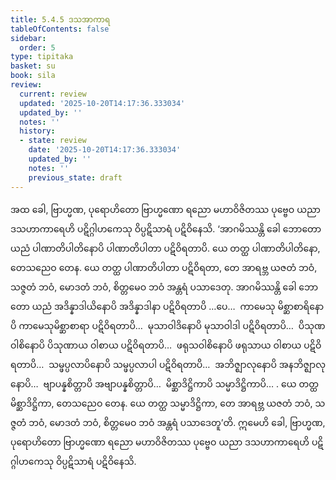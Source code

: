 ```yaml
---
title: 5.4.5 ဒသအာကာရ
tableOfContents: false
sidebar:
  order: 5
type: tipitaka
basket: su
book: sila
review:
  current: review
  updated: '2025-10-20T14:17:36.333034'
  updated_by: ''
  notes: ''
  history:
  - state: review
    date: '2025-10-20T14:17:36.333034'
    updated_by: ''
    notes: ''
    previous_state: draft
---
```



<DynamicBreadcrumb />


<ReviewStatus review={frontmatter.review} showDetails={true} />

<HypothesisAnnotation frontmatter={frontmatter} />

<Division number="343" book="sila" e="ch" v="6" p="131">

<Paragraph number="554" book="sila">
အထ ခေါ, ဗြာဟ္မဏ, ပုရောဟိတော ဗြာဟ္မဏော ရညော မဟာဝိဇိတဿ ပုဗ္ဗေဝ ယညာ ဒသဟာကာရေဟိ ပဋိဂ္ဂါဟကေသု ဝိပ္ပဋိသာရံ ပဋိဝိနေသိ. ‘အာဂမိဿန္တိ ခေါ ဘောတော ယညံ ပါဏာတိပါတိနောပိ ပါဏာတိပါတာ ပဋိဝိရတာပိ. ယေ တတ္ထ ပါဏာတိပါတိနော, တေသညေဝ တေန. ယေ တတ္ထ ပါဏာတိပါတာ ပဋိဝိရတာ, တေ အာရဗ္ဘ ယဇတံ ဘဝံ, သဇ္ဇတံ ဘဝံ, မောဒတံ ဘဝံ, စိတ္တမေဝ ဘဝံ အန္တရံ ပသာဒေတု. အာဂမိဿန္တိ ခေါ ဘောတော ယညံ အဒိန္နာဒါယိနောပိ အဒိန္နာဒါနာ ပဋိဝိရတာပိ …ပေ…  ကာမေသု မိစ္ဆာစာရိနောပိ ကာမေသုမိစ္ဆာစာရာ ပဋိဝိရတာပိ…  မုသာဝါဒိနောပိ မုသာဝါဒါ ပဋိဝိရတာပိ…  ပိသုဏဝါစိနောပိ ပိသုဏာယ ဝါစာယ ပဋိဝိရတာပိ…  ဖရုသဝါစိနောပိ ဖရုသာယ ဝါစာယ ပဋိဝိရတာပိ…  သမ္ဖပ္ပလာပိနောပိ သမ္ဖပ္ပလာပါ ပဋိဝိရတာပိ…  အဘိဇ္ဈာလုနောပိ အနဘိဇ္ဈာလုနောပိ…  ဗျာပန္နစိတ္တာပိ အဗျာပန္နစိတ္တာပိ…  မိစ္ဆာဒိဋ္ဌိကာပိ သမ္မာဒိဋ္ဌိကာပိ… . ယေ တတ္ထ မိစ္ဆာဒိဋ္ဌိကာ, တေသညေဝ တေန. ယေ တတ္ထ သမ္မာဒိဋ္ဌိကာ, တေ အာရဗ္ဘ ယဇတံ ဘဝံ, သဇ္ဇတံ ဘဝံ, မောဒတံ ဘဝံ, စိတ္တမေဝ ဘဝံ အန္တရံ ပသာဒေတူ’တိ. ဣမေဟိ ခေါ, ဗြာဟ္မဏ, ပုရောဟိတော ဗြာဟ္မဏော ရညော မဟာဝိဇိတဿ ပုဗ္ဗေဝ ယညာ ဒသဟာကာရေဟိ ပဋိဂ္ဂါဟကေသု ဝိပ္ပဋိသာရံ ပဋိဝိနေသိ.
</Paragraph>
</Division>